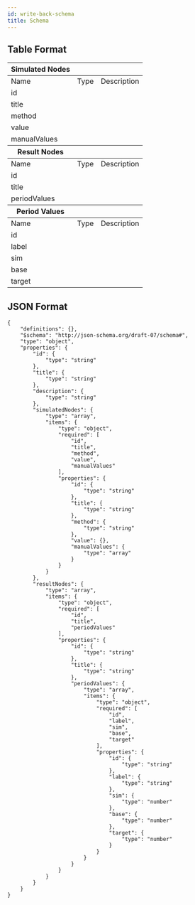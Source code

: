 ```yaml
---
id: write-back-schema
title: Schema
---
```


## Table Format

<html>
    <table style={{display: 'table'}}>
        <thead>
            <tr>
                <th>Simulated Nodes</th>
                <th></th>
                <th></th>
            </tr>
        </thead>
        <tbody>
            <tr>
                <td>Name</td>
                <td>Type</td>
                <td>Description</td>
            </tr>
            <tr>
                <td>id</td>
                <td></td>
                <td></td>
            </tr>
            <tr>
                <td>title</td>
                <td></td>
                <td></td>
            </tr>
            <tr>
                <td>method</td>
                <td></td>
                <td></td>
            </tr>
            <tr>
                <td>value</td>
                <td></td>
                <td></td>
            </tr>
            <tr>
                <td>manualValues</td>
                <td></td>
                <td></td>
            </tr>
        </tbody>
        <thead>
            <tr>
                <th>Result Nodes</th>
                <th></th>
                <th></th>
            </tr>
        </thead>
        <tbody>
            <tr>
                <td>Name</td>
                <td>Type</td>
                <td>Description</td>
            </tr>
            <tr>
                <td>id</td>
                <td></td>
                <td></td>
            </tr>
            <tr>
                <td>title</td>
                <td></td>
                <td></td>
            </tr>
            <tr>
                <td>periodValues</td>
                <td></td>
                <td></td>
            </tr>
        </tbody>
        <thead>
            <tr>
                <th>Period Values</th>
                <th></th>
                <th></th>
            </tr>
        </thead>
        <tbody>
            <tr>
                <td>Name</td>
                <td>Type</td>
                <td>Description</td>
            </tr>
            <tr>
                <td>id</td>
                <td></td>
                <td></td>
            </tr>
            <tr>
                <td>label</td>
                <td></td>
                <td></td>
            </tr>
            <tr>
                <td>sim</td>
                <td></td>
                <td></td>
            </tr>
            <tr>
                <td>base</td>
                <td></td>
                <td></td>
            </tr>
            <tr>
                <td>target</td>
                <td></td>
                <td></td>
            </tr>
        </tbody>
    </table>
</html>

## JSON Format

```
{
    "definitions": {},
    "$schema": "http://json-schema.org/draft-07/schema#",
    "type": "object",
    "properties": {
        "id": {
            "type": "string"
        },
        "title": {
            "type": "string"
        },
        "description": {
            "type": "string"
        },
        "simulatedNodes": {
            "type": "array",
            "items": {
                "type": "object",
                "required": [
                    "id",
                    "title",
                    "method",
                    "value",
                    "manualValues"
                ],
                "properties": {
                    "id": {
                        "type": "string"
                    },
                    "title": {
                        "type": "string"
                    },
                    "method": {
                        "type": "string"
                    },
                    "value": {},
                    "manualValues": {
                        "type": "array"
                    }
                }
            }
        },
        "resultNodes": {
            "type": "array",
            "items": {
                "type": "object",
                "required": [
                    "id",
                    "title",
                    "periodValues"
                ],
                "properties": {
                    "id": {
                        "type": "string"
                    },
                    "title": {
                        "type": "string"
                    },
                    "periodValues": {
                        "type": "array",
                        "items": {
                            "type": "object",
                            "required": [
                                "id",
                                "label",
                                "sim",
                                "base",
                                "target"
                            ],
                            "properties": {
                                "id": {
                                    "type": "string"
                                },
                                "label": {
                                    "type": "string"
                                },
                                "sim": {
                                    "type": "number"
                                },
                                "base": {
                                    "type": "number"
                                },
                                "target": {
                                    "type": "number"
                                }
                            }
                        }
                    }
                }
            }
        }
    }
}
```